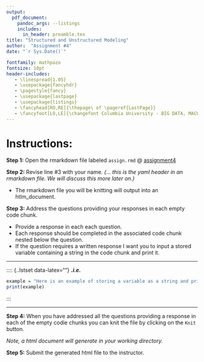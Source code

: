 ---
output: 
  pdf_document:
    pandoc_args: --listings
    includes:
      in_header: preamble.tex
title: "Structured and Unstructured Modeling"
author:  "Assignment #4"
date: "`r Sys.Date()`"

fontfamily: mathpazo
fontsize: 10pt
header-includes:
   - \linespread{1.05}
   - \usepackage{fancyhdr}
   - \pagestyle{fancy}
   - \usepackage{lastpage}
   - \usepackage{listings}
   - \fancyhead[RO,RE]{\thepage\ of \pageref{LastPage}}
   - \fancyfoot[LO,LE]{\changefont Columbia University - BIG DATA, MACHINE LEARNING, AND THEIR REAL WORLD APPLICATIONS}
---
\newcommand{\changefont}{%
    \fontsize{8}{8}\selectfont
}
\addtolength{\headheight}{1.0cm} 
\pagestyle{fancyplain} 
\rhead{\thepage\ of \pageref{LastPage}}
\lhead{\includegraphics[height=1.2cm]{C:/Users/Jonathan Korn/Desktop/cu_hsp-learning/syllabus/logo}} 
\renewcommand{\headrulewidth}{0pt} 
\renewcommand{\footrulewidth}{0.4pt}
\renewcommand{\headrulewidth}{0.4pt}
\fancyfoot[C]{} 

# Instructions:

**Step 1:** Open the rmarkdown file labeled `assign.rmd` @ [assignment4](https://github.com/jkorn81/cu-hsp-learning/tree/main/assignments/assignment4)

**Step 2:** Revise line #3 with your name. *(... this is the yaml header in an rmarkdown file. We will discuss this more later on.)*

- The rmarkdown file you will be knitting will output into an htlm_document. 

**Step 3:** Address the questions providing your responses in each empty code chunk.

- Provide a response in each each question. 
- Each response should be completed in the associated code chunk nested below the question. 
- If the question requires a written response I want you to input a stored variable containing a string in the code chunk and print it. 

---

:::: {..lstset data-latex=""}
**_.i.e._** 
```{r echo=TRUE, message=FALSE, warning=FALSE}
example = "Here is an example of storing a variable as a string and printing it from within the code chunk."
print(example)
```
:::

---

**Step 4:** When you have addressed all the questions providing a response in each of the empty codie chunks you can knit the file by clicking on the `Knit` button. 

*Note, a html document will generate in your working directory.*

**Step 5:** Submit the generated html file to the instructor. 